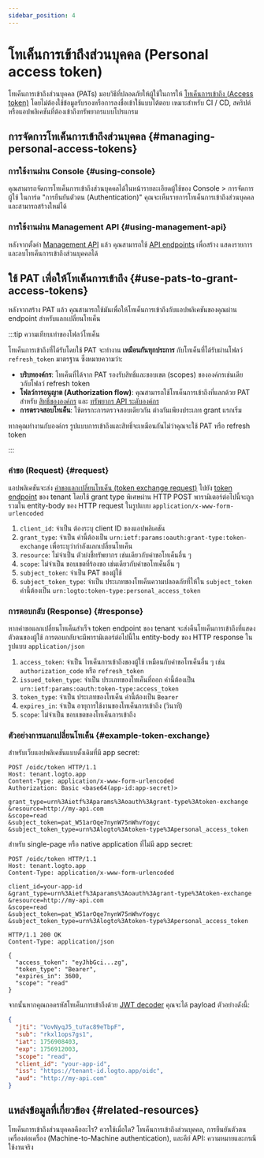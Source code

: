 ```yaml
---
sidebar_position: 4
---
```


# โทเค็นการเข้าถึงส่วนบุคคล (Personal access token)

โทเค็นการเข้าถึงส่วนบุคคล (PATs) มอบวิธีที่ปลอดภัยให้ผู้ใช้ในการให้ [โทเค็นการเข้าถึง (Access token)](https://auth.wiki/access-token) โดยไม่ต้องใช้ข้อมูลรับรองหรือการลงชื่อเข้าใช้แบบโต้ตอบ เหมาะสำหรับ CI / CD, สคริปต์ หรือแอปพลิเคชันที่ต้องเข้าถึงทรัพยากรแบบโปรแกรม

## การจัดการโทเค็นการเข้าถึงส่วนบุคคล \{#managing-personal-access-tokens}

### การใช้งานผ่าน Console \{#using-console}

คุณสามารถจัดการโทเค็นการเข้าถึงส่วนบุคคลได้ในหน้ารายละเอียดผู้ใช้ของ <CloudLink to="/users">Console > การจัดการผู้ใช้</CloudLink> ในการ์ด "การยืนยันตัวตน (Authentication)" คุณจะเห็นรายการโทเค็นการเข้าถึงส่วนบุคคลและสามารถสร้างใหม่ได้

### การใช้งานผ่าน Management API \{#using-management-api}

หลังจากตั้งค่า [Management API](/integrate-logto/interact-with-management-api/) แล้ว คุณสามารถใช้ [API endpoints](https://openapi.logto.io/operation/operation-listuserpersonalaccesstokens) เพื่อสร้าง แสดงรายการ และลบโทเค็นการเข้าถึงส่วนบุคคลได้

## ใช้ PAT เพื่อให้โทเค็นการเข้าถึง \{#use-pats-to-grant-access-tokens}

หลังจากสร้าง PAT แล้ว คุณสามารถใช้มันเพื่อให้โทเค็นการเข้าถึงกับแอปพลิเคชันของคุณผ่าน endpoint สำหรับแลกเปลี่ยนโทเค็น

:::tip ความเทียบเท่าของโฟลว์โทเค็น

โทเค็นการเข้าถึงที่ได้รับโดยใช้ PAT จะทำงาน **เหมือนกันทุกประการ** กับโทเค็นที่ได้รับผ่านโฟลว์ `refresh_token` มาตรฐาน ซึ่งหมายความว่า:

- **บริบทองค์กร**: โทเค็นที่ได้จาก PAT รองรับสิทธิ์และขอบเขต (scopes) ขององค์กรเช่นเดียวกับโฟลว์ refresh token
- **โฟลว์การอนุญาต (Authorization flow)**: คุณสามารถใช้โทเค็นการเข้าถึงที่แลกด้วย PAT สำหรับ [สิทธิ์ขององค์กร](/authorization/organization-permissions) และ [ทรัพยากร API ระดับองค์กร](/authorization/organization-level-api-resources)
- **การตรวจสอบโทเค็น**: ใช้ตรรกะการตรวจสอบเดียวกัน ต่างกันเพียงประเภท grant แรกเริ่ม

หากคุณทำงานกับองค์กร รูปแบบการเข้าถึงและสิทธิ์จะเหมือนกันไม่ว่าคุณจะใช้ PAT หรือ refresh token

:::

### คำขอ (Request) \{#request}

แอปพลิเคชันจะส่ง [คำขอแลกเปลี่ยนโทเค็น (token exchange request)](https://auth.wiki/authorization-code-flow#token-exchange-request) ไปยัง [token endpoint](/integrate-logto/application-data-structure#token-endpoint) ของ tenant โดยใช้ grant type พิเศษผ่าน HTTP POST พารามิเตอร์ต่อไปนี้จะถูกรวมใน entity-body ของ HTTP request ในรูปแบบ `application/x-www-form-urlencoded`

1. `client_id`: จำเป็น ต้องระบุ client ID ของแอปพลิเคชัน
2. `grant_type`: จำเป็น ค่านี้ต้องเป็น `urn:ietf:params:oauth:grant-type:token-exchange` เพื่อระบุว่ากำลังแลกเปลี่ยนโทเค็น
3. `resource`: ไม่จำเป็น ตัวบ่งชี้ทรัพยากร เช่นเดียวกับคำขอโทเค็นอื่น ๆ
4. `scope`: ไม่จำเป็น ขอบเขตที่ร้องขอ เช่นเดียวกับคำขอโทเค็นอื่น ๆ
5. `subject_token`: จำเป็น PAT ของผู้ใช้
6. `subject_token_type`: จำเป็น ประเภทของโทเค็นความปลอดภัยที่ให้ใน `subject_token` ค่านี้ต้องเป็น `urn:logto:token-type:personal_access_token`

### การตอบกลับ (Response) \{#response}

หากคำขอแลกเปลี่ยนโทเค็นสำเร็จ token endpoint ของ tenant จะส่งคืนโทเค็นการเข้าถึงที่แสดงตัวตนของผู้ใช้ การตอบกลับจะมีพารามิเตอร์ต่อไปนี้ใน entity-body ของ HTTP response ในรูปแบบ `application/json`

1. `access_token`: จำเป็น โทเค็นการเข้าถึงของผู้ใช้ เหมือนกับคำขอโทเค็นอื่น ๆ เช่น `authorization_code` หรือ `refresh_token`
2. `issued_token_type`: จำเป็น ประเภทของโทเค็นที่ออก ค่านี้ต้องเป็น `urn:ietf:params:oauth:token-type:access_token`
3. `token_type`: จำเป็น ประเภทของโทเค็น ค่านี้ต้องเป็น `Bearer`
4. `expires_in`: จำเป็น อายุการใช้งานของโทเค็นการเข้าถึง (วินาที)
5. `scope`: ไม่จำเป็น ขอบเขตของโทเค็นการเข้าถึง

### ตัวอย่างการแลกเปลี่ยนโทเค็น \{#example-token-exchange}

สำหรับเว็บแอปพลิเคชันแบบดั้งเดิมที่มี app secret:

```
POST /oidc/token HTTP/1.1
Host: tenant.logto.app
Content-Type: application/x-www-form-urlencoded
Authorization: Basic <base64(app-id:app-secret)>

grant_type=urn%3Aietf%3Aparams%3Aoauth%3Agrant-type%3Atoken-exchange
&resource=http://my-api.com
&scope=read
&subject_token=pat_W51arOqe7nynW75nWhvYogyc
&subject_token_type=urn%3Alogto%3Atoken-type%3Apersonal_access_token
```

สำหรับ single-page หรือ native application ที่ไม่มี app secret:

```
POST /oidc/token HTTP/1.1
Host: tenant.logto.app
Content-Type: application/x-www-form-urlencoded

client_id=your-app-id
&grant_type=urn%3Aietf%3Aparams%3Aoauth%3Agrant-type%3Atoken-exchange
&resource=http://my-api.com
&scope=read
&subject_token=pat_W51arOqe7nynW75nWhvYogyc
&subject_token_type=urn%3Alogto%3Atoken-type%3Apersonal_access_token
```

```
HTTP/1.1 200 OK
Content-Type: application/json

{
  "access_token": "eyJhbGci...zg",
  "token_type": "Bearer",
  "expires_in": 3600,
  "scope": "read"
}
```

จากนั้นหากคุณถอดรหัสโทเค็นการเข้าถึงด้วย [JWT decoder](https://logto.io/jwt-decoder) คุณจะได้ payload ตัวอย่างดังนี้:

```json
{
  "jti": "VovNyqJ5_tuYac89eTbpF",
  "sub": "rkxl1ops7gs1",
  "iat": 1756908403,
  "exp": 1756912003,
  "scope": "read",
  "client_id": "your-app-id",
  "iss": "https://tenant-id.logto.app/oidc",
  "aud": "http://my-api.com"
}
```

## แหล่งข้อมูลที่เกี่ยวข้อง \{#related-resources}

<Url href="https://blog.logto.io/api-authentication-with-personal-access-token">
  โทเค็นการเข้าถึงส่วนบุคคลคืออะไร? ควรใช้เมื่อใด?
</Url>

<Url href="https://blog.logto.io/pat-and-api-keys">
  โทเค็นการเข้าถึงส่วนบุคคล, การยืนยันตัวตนเครื่องต่อเครื่อง (Machine-to-Machine authentication),
  และคีย์ API: ความหมายและกรณีใช้งานจริง
</Url>
